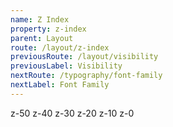 ```yaml
---
name: Z Index
property: z-index
parent: Layout
route: /layout/z-index
previousRoute: /layout/visibility
previousLabel: Visibility
nextRoute: /typography/font-family
nextLabel: Font Family
---
```



<ConfigPropertyList property="zIndex" />

<InfoBox>
  <Box className="relative h-48">
    <Box className="shadow-lg overflow-hidden w-1/3 h-24 bg-blue-700 rounded absolute z-50 flex items-end font-mono text-xs">
      <Box
        className="flex-grow text-right text-blue-100 p-1"
        style={{ backgroundColor: "rgba(0,0,0,.12)" }}
      >
        z-50
      </Box>
    </Box>
    <Box
      style={{ marginLeft: "20%", transform: "translateX(-20%)" }}
      className="shadow-lg overflow-hidden w-1/3 h-24 bg-blue-600 rounded absolute mt-4 z-40 flex items-end font-mono text-xs"
    >
      <Box
        className="flex-grow text-right text-blue-100 p-1"
        style={{ backgroundColor: "rgba(0,0,0,.12)" }}
      >
        z-40
      </Box>
    </Box>
    <Box
      style={{ marginLeft: "40%", transform: "translateX(-40%)" }}
      className="shadow-lg overflow-hidden w-1/3 h-24 bg-blue-500 rounded absolute mt-8 z-30 flex items-end font-mono text-xs"
    >
      <Box
        className="flex-grow text-right text-blue-100 p-1"
        style={{ backgroundColor: "rgba(0,0,0,.12)" }}
      >
        z-30
      </Box>
    </Box>
    <Box
      style={{ marginLeft: "60%", transform: "translateX(-60%)" }}
      className="shadow-lg overflow-hidden w-1/3 h-24 bg-blue-400 rounded absolute mt-12 z-20 flex items-end font-mono text-xs"
    >
      <Box
        className="flex-grow text-right text-blue-100 p-1"
        style={{ backgroundColor: "rgba(0,0,0,.12)" }}
      >
        z-20
      </Box>
    </Box>
    <Box
      style={{ marginLeft: "80%", transform: "translateX(-80%)" }}
      className="shadow-lg overflow-hidden w-1/3 h-24 bg-blue-300 rounded absolute mt-16 z-10 flex items-end font-mono text-xs"
    >
      <Box
        className="flex-grow text-right text-blue-900 p-1"
        style={{ backgroundColor: "rgba(255,255,255,.26)" }}
      >
        z-10
      </Box>
    </Box>
    <Box
      style={{ right: "0" }}
      className="shadow-lg overflow-hidden w-1/3 h-24 bg-blue-200 rounded absolute mt-20 z-0 flex items-end font-mono text-xs"
    >
      <Box
        className="flex-grow text-right text-blue-900 p-1"
        style={{ backgroundColor: "rgba(255,255,255,.54)" }}
      >
        z-0
      </Box>
    </Box>
  </Box>
</InfoBox>
